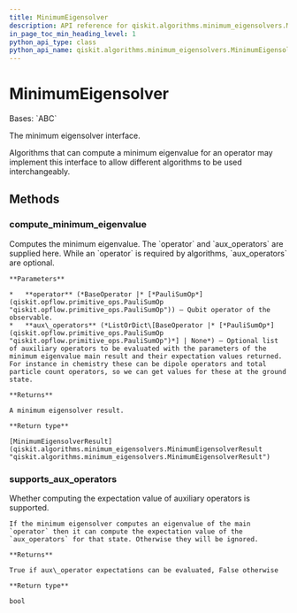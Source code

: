 ```yaml
---
title: MinimumEigensolver
description: API reference for qiskit.algorithms.minimum_eigensolvers.MinimumEigensolver
in_page_toc_min_heading_level: 1
python_api_type: class
python_api_name: qiskit.algorithms.minimum_eigensolvers.MinimumEigensolver
---
```


# MinimumEigensolver

<Class id="qiskit.algorithms.minimum_eigensolvers.MinimumEigensolver" isDedicatedPage={true} github="https://github.com/qiskit/qiskit/tree/stable/0.24/qiskit/algorithms/minimum_eigensolvers/minimum_eigensolver.py" signature="MinimumEigensolver">
  Bases: `ABC`

  The minimum eigensolver interface.

  Algorithms that can compute a minimum eigenvalue for an operator may implement this interface to allow different algorithms to be used interchangeably.

  ## Methods

  <span id="qiskit-algorithms-minimum-eigensolvers-minimumeigensolver-compute-minimum-eigenvalue" />

  ### compute\_minimum\_eigenvalue

  <Function id="qiskit.algorithms.minimum_eigensolvers.MinimumEigensolver.compute_minimum_eigenvalue" name="compute_minimum_eigenvalue" signature="abstract MinimumEigensolver.compute_minimum_eigenvalue(operator, aux_operators=None)">
    Computes the minimum eigenvalue. The `operator` and `aux_operators` are supplied here. While an `operator` is required by algorithms, `aux_operators` are optional.

    **Parameters**

    *   **operator** (*BaseOperator |* [*PauliSumOp*](qiskit.opflow.primitive_ops.PauliSumOp "qiskit.opflow.primitive_ops.PauliSumOp")) – Qubit operator of the observable.
    *   **aux\_operators** (*ListOrDict\[BaseOperator |* [*PauliSumOp*](qiskit.opflow.primitive_ops.PauliSumOp "qiskit.opflow.primitive_ops.PauliSumOp")*] | None*) – Optional list of auxiliary operators to be evaluated with the parameters of the minimum eigenvalue main result and their expectation values returned. For instance in chemistry these can be dipole operators and total particle count operators, so we can get values for these at the ground state.

    **Returns**

    A minimum eigensolver result.

    **Return type**

    [MinimumEigensolverResult](qiskit.algorithms.minimum_eigensolvers.MinimumEigensolverResult "qiskit.algorithms.minimum_eigensolvers.MinimumEigensolverResult")
  </Function>

  <span id="qiskit-algorithms-minimum-eigensolvers-minimumeigensolver-supports-aux-operators" />

  ### supports\_aux\_operators

  <Function id="qiskit.algorithms.minimum_eigensolvers.MinimumEigensolver.supports_aux_operators" name="supports_aux_operators" signature="classmethod MinimumEigensolver.supports_aux_operators()">
    Whether computing the expectation value of auxiliary operators is supported.

    If the minimum eigensolver computes an eigenvalue of the main `operator` then it can compute the expectation value of the `aux_operators` for that state. Otherwise they will be ignored.

    **Returns**

    True if aux\_operator expectations can be evaluated, False otherwise

    **Return type**

    bool
  </Function>
</Class>

